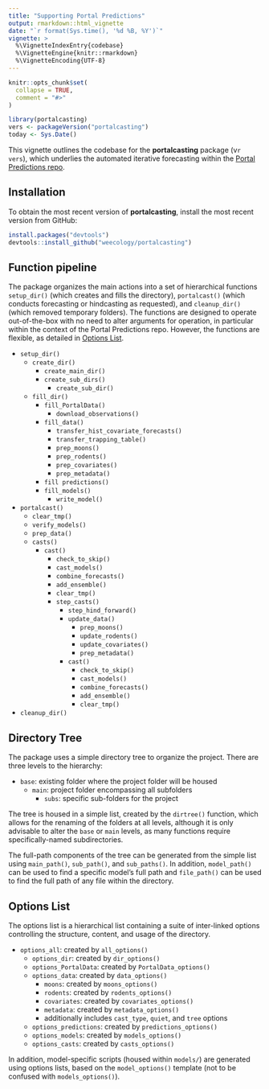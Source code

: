 ```yaml
---
title: "Supporting Portal Predictions"
output: rmarkdown::html_vignette
date: "`r format(Sys.time(), '%d %B, %Y')`"
vignette: >
  %\VignetteIndexEntry{codebase}
  %\VignetteEngine{knitr::rmarkdown}
  %\VignetteEncoding{UTF-8}
---
```


```r
knitr::opts_chunk$set(
  collapse = TRUE,
  comment = "#>"
)
```

```r
library(portalcasting)
vers <- packageVersion("portalcasting")
today <- Sys.Date()
```

This vignette outlines the codebase for the **portalcasting** package
(v`r vers`), which underlies the automated iterative forecasting within the
[Portal Predictions repo](https://github.com/weecology/portalPredictions).

## Installation

To obtain the most recent version of **portalcasting**, install the most recent 
version from GitHub:

```r
install.packages("devtools")
devtools::install_github("weecology/portalcasting")
```


## Function pipeline

The package organizes the main actions into a set of hierarchical functions 
`setup_dir()` (which creates and fills the directory), `portalcast()` (which
conducts forecasting or hindcasting as requested), and `cleanup_dir()`
(which removed temporary folders). The functions are designed to operate 
out-of-the-box with no need to alter arguments for operation, in particular 
within the context of the Portal Predictions repo. However, the functions
are flexible, as detailed in [Options List](#options_list).

* `setup_dir()`
  * `create_dir()`
    * `create_main_dir()`
    * `create_sub_dirs()`
      * `create_sub_dir()`
  * `fill_dir()`
    * `fill_PortalData()`
	  * `download_observations()`
    * `fill_data()`
      * `transfer_hist_covariate_forecasts()`
      * `transfer_trapping_table()`
	  * `prep_moons()`
	  * `prep_rodents()`
	  * `prep_covariates()`
	  * `prep_metadata()`
	* `fill predictions()`
	* `fill_models()`
	  * `write_model()`

* `portalcast()`
  * `clear_tmp()`
  * `verify_models()`
  * `prep_data()`
  * `casts()`
    * `cast()`
      * `check_to_skip()`
      * `cast_models()`
      * `combine_forecasts()`	  
      * `add_ensemble()`
      * `clear_tmp()`
	  * `step_casts()`
        * `step_hind_forward()`
        * `update_data()`
          * `prep_moons()`
          * `update_rodents()`
          * `update_covariates()`
          * `prep_metadata()`
        * `cast()`	
          * `check_to_skip()`
          * `cast_models()`
          * `combine_forecasts()`	  
          * `add_ensemble()`
          * `clear_tmp()`

* `cleanup_dir()`

## Directory Tree

The package uses a simple directory tree to organize the project. There are 
three levels to the hierarchy:

* `base`: existing folder where the project folder will be housed
  * `main`: project folder encompassing all subfolders
    * `subs`: specific sub-folders for the project
 
The tree is housed in a simple list, created by the `dirtree()` function, which 
allows for the renaming of the folders at all levels, although it is only 
advisable to alter the `base` or `main` levels, as many functions require 
specifically-named subdirectories. 

The full-path components of the tree can be generated from the simple 
list using `main_path()`, `sub_path()`, and `sub_paths()`. In addition,
`model_path()` can be used to find a specific model's full path
and `file_path()` can be used to find the full path of any file within
the directory.

## Options List <a name="options_list"></a>

The options list is a hierarchical list containing a suite of inter-linked
options controlling the structure, content, and usage of the directory.

* `options_all`: created by `all_options()` 
  * `options_dir`: created by `dir_options()`
  * `options_PortalData`: created by `PortalData_options()`
  * `options_data`: created by `data_options()`
    * `moons`: created by `moons_options()`
    * `rodents`: created by `rodents_options()`
    * `covariates`: created by `covariates_options()`
    * `metadata`: created by `metadata_options()`
    * additionally includes `cast_type`, `quiet`, and `tree` options
  * `options_predictions`: created by `predictions_options()`
  * `options_models`: created by `models_options()`
  * `options_casts`: created by `casts_options()` 

In addition, model-specific scripts (housed within `models/`) are generated 
using options lists, based on the `model_options()` template (not to be 
confused with `models_options()`). 